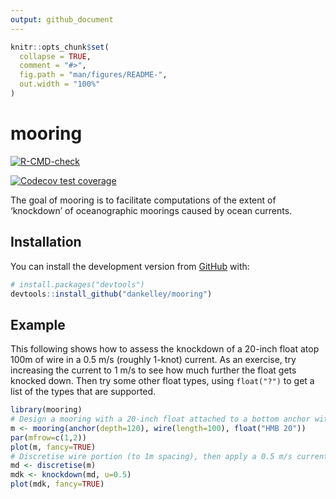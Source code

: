 ```yaml
---
output: github_document
---
```


<!-- README.md is generated from README.Rmd. Please edit that file -->

```r
knitr::opts_chunk$set(
  collapse = TRUE,
  comment = "#>",
  fig.path = "man/figures/README-",
  out.width = "100%"
)
```

# mooring

<!-- badges: start -->
[![R-CMD-check](https://github.com/dankelley/mooring/workflows/R-CMD-check/badge.svg)](https://github.com/dankelley/mooring/actions)

[![Codecov test coverage](https://codecov.io/gh/dankelley/mooring/branch/main/graph/badge.svg)](https://codecov.io/gh/dankelley/mooring?branch=main)
<!-- badges: end -->

The goal of mooring is to facilitate computations of the extent of 'knockdown'
of oceanographic moorings caused by ocean currents.

## Installation

You can install the development version from [GitHub](https://github.com/) with:

``` r
# install.packages("devtools")
devtools::install_github("dankelley/mooring")
```
## Example

This following shows how to assess the knockdown of a 20-inch float atop 100m of wire in
a 0.5 m/s (roughly 1-knot) current.  As an exercise, try increasing
the current to 1 m/s to see how much further the float gets
knocked down.  Then try some other float types, using `float("?")` to get a list of the types that are supported.

```r
library(mooring)
# Design a mooring with a 20-inch float attached to a bottom anchor with 100m of wire cable.
m <- mooring(anchor(depth=120), wire(length=100), float("HMB 20"))
par(mfrow=c(1,2))
plot(m, fancy=TRUE)
# Discretise wire portion (to 1m spacing), then apply a 0.5 m/s current.
md <- discretise(m)
mdk <- knockdown(md, u=0.5)
plot(mdk, fancy=TRUE)
```

